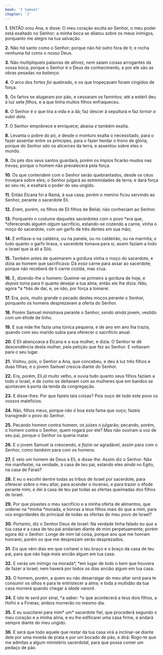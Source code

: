 ```yaml
---
book: 'I Samuel'
chapter: '2'
---
```


**1.** ENTÃO orou Ana, e disse: O meu coração exulta ao Senhor, o meu poder está exaltado no Senhor; a minha boca se dilatou sobre os meus inimigos, porquanto me alegro na tua salvação.

**2.** Não *há* santo como o Senhor; porque não *há* outro fora de ti; e rocha nenhuma *há* como o nosso Deus.

**3.** Não multipliqueis palavras de altivez, *nem* saiam coisas arrogantes da vossa boca; porque o Senhor é o Deus de conhecimento, e por ele são as obras pesadas *na balança*.

**4.** O arco dos fortes *foi* quebrado, e os que tropeçavam foram cingidos de força.

**5.** Os fartos se alugaram por pão, e cessaram os famintos; até a estéril deu à luz sete *filhos,* e a que tinha muitos filhos enfraqueceu.

**6.** O Senhor é o que tira a vida e a dá; faz descer à sepultura e faz *tornar a* subir *dela*.

**7.** O Senhor empobrece e enriquece; abaixa *e* também exalta.

**8.** Levanta o pobre do pó, *e* desde o monturo exalta o necessitado, para o fazer assentar entre os príncipes, para o fazer herdar o trono de glória; porque do Senhor *são* os alicerces da terra, e assentou sobre eles o mundo.

**9.** Os pés dos seus santos guardará, porém os ímpios ficarão mudos nas trevas; porque o homem não prevalecerá pela força.

**10.** Os que contendem com o Senhor serão quebrantados, desde os céus trovejará sobre eles; o Senhor julgará as extremidades da terra; e dará força ao seu rei, e exaltará o poder do seu ungido.

**11.** Então Elcana foi a Ramá, à sua casa; porém o menino ficou servindo ao Senhor, perante o sacerdote Eli.

**12.** *Eram,* porém, os filhos de Eli filhos de Belial; não conheciam ao Senhor.

**13.** Porquanto o costume daqueles sacerdotes com o povo *era que, *oferecendo alguém *algum* sacrifício, estando-se cozendo a carne, vinha o moço do sacerdote, com um garfo de três dentes em sua mão;

**14.** E enfiava-o na caldeira, ou na panela, ou no caldeirão, ou na marmita; *e* tudo quanto o garfo tirava, o sacerdote tomava para si; assim faziam a todo o Israel que ia ali a Siló.

**15.** Também antes de queimarem a gordura vinha o moço do sacerdote, e dizia ao homem que sacrificava: Dá *essa* carne para assar ao sacerdote; porque não receberá de ti carne cozida, mas crua.

**16.** E, dizendo-lhe o homem: Queime-se primeiro a gordura de hoje, e *depois* toma para ti quanto desejar a tua alma, então ele lhe dizia: *Não,* agora *a *hás de dar, e, se não, por força a tomarei.

**17.** Era, pois, muito grande o pecado destes moços perante o Senhor, porquanto os homens desprezavam a oferta do Senhor.

**18.** Porém Samuel ministrava perante o Senhor, *sendo ainda* jovem, vestido com *um* éfode de linho.

**19.** E sua mãe lhe fazia uma túnica pequena, e de ano em ano lha trazia, quando com seu marido subia para oferecer o sacrifício anual.

**20.** E Eli abençoava a Elcana e a sua mulher, e dizia: O Senhor te dê descendência desta mulher, pela petição que fez ao Senhor. E voltavam para o seu lugar.

**21.** Visitou, pois, o Senhor a Ana, que concebeu, e deu à luz três filhos e duas filhas; e o jovem Samuel crescia diante do Senhor.

**22.** Era, porém, Eli *já* muito velho, e ouvia tudo quanto seus filhos faziam a todo o Israel, e de como se deitavam com as mulheres que em bandos se ajuntavam à porta da tenda da congregação.

**23.** E disse-lhes: Por que fazeis tais coisas? Pois ouço de todo este povo os vossos malefícios.

**24.** Não, filhos meus, porque não *é* boa esta fama que ouço; fazeis transgredir o povo do Senhor.

**25.** Pecando homem contra homem, os juízes o julgarão; pecando, porém, o homem contra o Senhor, quem rogará por ele? Mas não ouviram a voz de seu pai, porque o Senhor os queria matar.

**26.** E o jovem Samuel ia crescendo, e *fazia-se* agradável, assim para com o Senhor, como *também* para com os homens.

**27.** E veio um homem de Deus a Eli, e disse-lhe: Assim diz o Senhor: Não me manifestei, na verdade, à casa de teu pai, estando eles *ainda* no Egito, na casa de Faraó?

**28.** E eu o escolhi dentre todas as tribos de Israel por sacerdote, para oferecer sobre o meu altar, para acender o incenso, e para trazer o éfode perante mim; e dei à casa de teu pai todas as ofertas queimadas dos filhos de Israel.

**29.** Por que pisastes o meu sacrifício e a minha oferta de alimentos, que ordenei na *minha *morada, e honras a teus filhos mais do que a mim, para vos engordardes do principal de todas as ofertas do meu povo de Israel?

**30.** Portanto, diz o Senhor Deus de Israel: Na verdade tinha falado eu *que* a tua casa e a casa de teu pai andariam diante de mim perpetuamente; porém agora diz o Senhor: Longe de mim tal coisa, porque aos que me honram honrarei, porém os que me desprezam serão desprezados.

**31.** Eis que vêm dias em que cortarei o teu braço e o braço da casa de teu pai, para que não haja *mais* ancião algum em tua casa.

**32.** E verás um inimigo na morada*, *em lugar de todo o bem que houvera de fazer a Israel; nem haverá por todos os dias ancião algum em tua casa.

**33.** O homem, porém, a quem eu não desarraigar do meu altar *será* para te consumir os olhos e para te entristecer a alma; e toda a multidão da tua casa morrerá quando chegar à *idade* varonil.

**34.** E isto te *será por* sinal, *a saber: *o que acontecerá a teus dois filhos, a Hofni e a Fineias; ambos morrerão no mesmo dia.

**35.** E eu suscitarei para mim* um* sacerdote fiel, que procederá segundo o meu coração e a minha alma, e eu lhe edificarei uma casa firme, e andará sempre diante do meu ungido.

**36.** E será que todo aquele que restar da tua casa virá a inclinar-se diante dele por uma moeda de prata e por um bocado de pão, e dirá: Rogo-te que me admitas a algum ministério sacerdotal, para que possa comer um pedaço de pão.